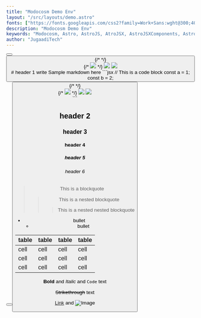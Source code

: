 ```yaml
---
title: "Modocosm Demo Env"
layout: "/src/layouts/demo.astro"
fonts: ["https://fonts.googleapis.com/css2?family=Work+Sans:wght@300;400;600;700;800;900&display=swap"]
description: "Modocosm Demo Env"
keywords: "Modocosm, Astro, AstroJS, AtroJSX, AstroJSXComponents, AstroJSXComponentsLibrary, AstroJSXComponentsLibraryDemo, AstroJSXComponentsLibraryDemoEnv, AstroJSXComponentsLibraryDemoEnvModocosm, AstroJSXComponentsLibraryDemoEnvModocosmDemoEnv"
author: "JugaadiTech"
---
```


<Hero s="flex" m="2" flip="true" bg="https://images.unsplash.com/photo-1465101162946-4377e57745c3?ixlib=rb-4.0.3&ixid=M3wxMjA3fDB8MHxwaG90by1wYWdlfHx8fGVufDB8fHx8fA%3D%3D&auto=format&fit=crop&w=1280&q=50" bgAlt="Space Background" Index="1" type="short">
    <Col w="1" type="Content" title="Sample Title" content="Humans dating robots is sick. You people wonder why I'm still single? It's 'cause all the fine robot sisters are dating humans! For example, if you killed your grandfather, you'd cease to exist! I could if you hadn't turned on the light and shut off my stereo.">
        <Button link="https://google.com/" text="Clickme"/>
        <Button link="https://google.com/" text="Clickme"/>
    </Col>
    {/* <Col w="1" type="Image" ImageURL="" ImageAlt="SpaceBG"/> */}
    <Col w="1" type="ImageCluster">
        <div class ="anim">
        {/* <img class="relative" src="https://modocosm.io/images/illustration1-07.png"/> */}
        <img class="absolute moto" src="https://modocosm.io/images/illustration1-2-moto@2x.png"/>
        <img class="absolute ill" src="https://modocosm.io/images/illustration1-3-bg@2x.png"/>
        </div>
    </Col>
</Hero>

<mc-container>
    <mc-inner-container>    
# header 1
write Sample markdown here
```jsx
// This is a code block
const a = 1;
const b = 2;
<Hero bg="https://images.unsplash.com/photo-1465101162946-4377e57745c3?ixlib=rb-4.0.3&ixid=M3wxMjA3fDB8MHxwaG90by1wYWdlfHx8fGVufDB8fHx8fA%3D%3D&auto=format&fit=crop&w=1280&q=50" bgAlt="Space Background" Index="1">
    <Col w="1" type="Content" title="Sample Title" content="Humans dating robots is sick. You people wonder why I'm still single? It's 'cause all the fine robot sisters are dating humans! For example, if you killed your grandfather, you'd cease to exist! I could if you hadn't turned on the light and shut off my stereo.">
        <Button link="https://google.com/" text="Clickme"/>
        <Button link="https://google.com/" text="Clickme"/>
    </Col>
    {/* <Col w="1" type="Image" ImageURL="" ImageAlt="SpaceBG"/> */}
    <Col w="1" type="ImageCluster">
        <div class ="anim">
        {/* <img class="relative" src="https://modocosm.io/images/illustration1-07.png"/> */}
            <img class="absolute moto" src="https://modocosm.io/images/illustration1-2-moto@2x.png"/>
            <img class="absolute ill" src="https://modocosm.io/images/illustration1-3-bg@2x.png"/>
        </div>
    </Col>
</Hero>
```

## header 2
### header 3
#### header 4
##### header 5
###### header 6
> This is a blockquote
> > This is a nested blockquote
> > > This is a nested nested blockquote
- bullet
    - bullet

| table | table | table | table |
| ----- | ----- | ----- | ----- |
| cell  | cell  | cell  | cell  |
| cell  | cell  | cell  | cell  |
| cell  | cell  | cell  | cell  |

**Bold** and _Italic_ and `Code` text

~~Strikethrough~~ text

[Link](https://google.com/) and ![Image](https://images.unsplash.com/photo-1465101162946-4377e57745c3?ixlib=rb-4.0.3&ixid=M3wxMjA3fDB8MHxwaG90by1wYWdlfHx8fGVufDB8fHx8fA%3D%3D&auto=format&fit=crop&w=1280&q=50)



</mc-inner-container>
</mc-container>
